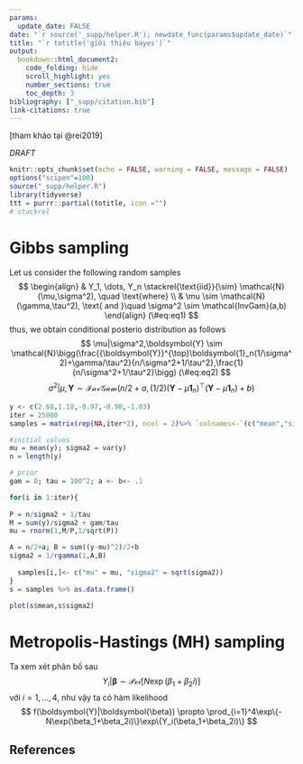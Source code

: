 ```yaml
---
params:
  update_date: FALSE
date: "`r source('_supp/helper.R'); newdate_func(params$update_date)`"
title: "`r totitle('giới thiệu bayes')`"
output: 
  bookdown::html_document2:
    code_folding: hide
    scroll_highlight: yes
    number_sections: true
    toc_depth: 3
bibliography: ["_supp/citation.bib"]
link-citations: true
---
```


\newcommand{\v}[1]{\boldsymbol{#1}}
\newcommand{\hat}[1]{\widehat{#1}}
\newcommand{\mm}[1]{\mathbb{#1}}
\newcommand{\bar}[1]{\overline{#1}}
\newcommand{\tp}[1]{{\v{#1}}^{\top}}
\newcommand{\scr}[1]{\mathscr{#1}}

\def\E{\Bbb{E}}
\def\V{\Bbb{V}}
\def\P{\Bbb{P}}
\def\I{{\large\unicode{x1D7D9}}}
\def\indep{\perp\!\!\!\!\perp}
\def\epsilon{\varepsilon} 
\def\logit{\text{logit}}

::: {.right .shad}
[tham khảo tại @rei2019]
:::

::: {.watermark}
*DRAFT*
:::

```r
knitr::opts_chunk$set(echo = FALSE, warning = FALSE, message = FALSE)
options("scipen"=100)
source("_supp/helper.R")
library(tidyverse)
ttt = purrr::partial(totitle, icon ="")
# stackrel
```

# Gibbs sampling

Let us consider the following random samples
$$
\begin{align}
& Y_1, \dots, Y_n \stackrel{\text{iid}}{\sim} \mathcal{N}(\mu,\sigma^2), \quad \text{where} \\
& \mu \sim \mathcal{N}(\gamma,\tau^2), \text{ and }\quad \sigma^2 \sim \mathcal{InvGam}(a,b)
\end{align}
(\#eq:eq1)
$$
thus, we obtain conditional posterio distribution as follows
$$
\mu|\sigma^2,\v Y \sim \mathcal{N}\bigg(\frac{\tp Y\v 1_n(1/\sigma^2)+\gamma/\tau^2}{n/\sigma^2+1/\tau^2},\frac{1}{n/\sigma^2+1/\tau^2}\bigg)
(\#eq:eq2)
$$
$$
\sigma^2|\mu,\v Y \sim \mathcal{InvGam}\bigg(n/2+a, (1/2)(\v Y -\mu\v 1_n)^\top(\v Y -\mu\v 1_n)+b \bigg)
$$

```r
y <- c(2.68,1.18,-0.97,-0.98,-1.03)
iter = 25000
samples = matrix(rep(NA,iter*2), ncol = 2)%>% `colnames<-`(c("mean","sigma2"))

#initial values
mu = mean(y); sigma2 = var(y)
n = length(y)

# prior
gam = 0; tau = 100^2; a <- b<- .1

for(i in 1:iter){
  
P = n/sigma2 + 1/tau
M = sum(y)/sigma2 + gam/tau
mu = rnorm(1,M/P,1/sqrt(P))

A = n/2+a; B = sum((y-mu)^2)/2+b
sigma2 = 1/rgamma(1,A,B)
  
  samples[i,]<- c("mu" = mu, "sigma2" = sqrt(sigma2))
}
s = samples %>% as.data.frame()

plot(s$mean,s$sigma2)
```





# Metropolis-Hastings (MH) sampling

Ta xem xét phân bố sau $$
Y_i|\boldsymbol{\beta }\sim \mathcal{Poi}[N\exp(\beta_1+\beta_2i)]
$$ với $i = 1,\dots,4$, như vậy ta có hàm likelihood $$
f(\boldsymbol{Y}|\boldsymbol{\beta}) \propto \prod_{i=1}^4\exp\{-N\exp(\beta_1+\beta_2i)\}\exp\{Y_i(\beta_1+\beta_2i)\}
$$

<!-- ----------------------------------------------------------------------------- -->

::: {.shad}
# References {.unnumbered}
:::
